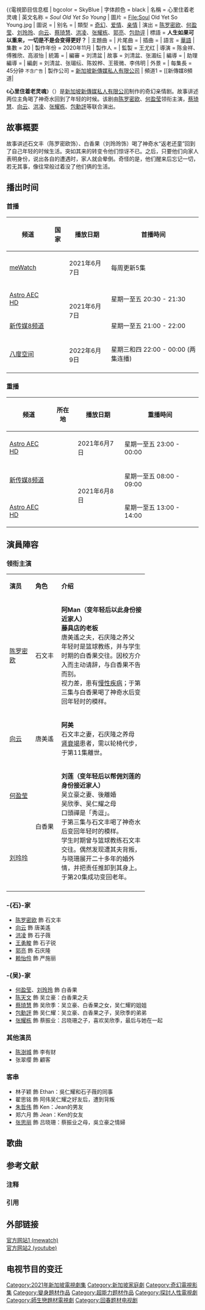 {{Refimprove|time=2021-01-17T09:54:38+00:00}}
{{電視節目信息框
| bgcolor    = SkyBlue
| 字体颜色   = black
| 名稱       = 心里住着老灵魂
| 英文名称   = ''Soul Old Yet So Young''
| 圖片       = File:Soul Old Yet So Young.jpg
| 圖说       = 
| 别名       = 
| 類型       = [[奇幻|奇幻]]、[[爱情|爱情]]、[[亲情|亲情]]
| 演出       = [[陈罗密欧|陈罗密欧]]、[[何盈莹|何盈莹]]、[[刘玲玲|刘玲玲]]、[[向云|向云]]、[[蔡琦慧|蔡琦慧]]、[[洪凌_(艺人)|洪凌]]、[[张耀栋|张耀栋]]、[[郭亮|郭亮]]、[[包勋评|包勋评]]
| 標語       = '''人生如果可以重来，一切是不是会变得更好？'''
| 主題曲     = 
| 片尾曲     = 
| 插曲       = 
| 語言       = [[華語|華語]]
| 集數       = 20
| 製作年份   = 2020年11月
| 製作人     = 
| 監製       = 王尤红
| 導演       = 陈金祥、傅雅欣、高淑怡
| 統籌       = 
| 編審       = 刘清盆
| 故事       = 刘清盆、张湄纭
| 編導       = 
| 助理編導   = 
| 編劇       = 刘清盆、张瑂纭、陈姣桦、王筱微、李伟明
| 外景       = {{SIN}}
| 每集長     = 45分钟 <small>不含广告</small>
| 製作公司   = [[新加坡|新加坡]][[新傳媒私人有限公司|新傳媒私人有限公司]]
| 頻道1      = {{flagicon|SIN}} [[新傳媒8頻道|{{color]]
| 視頻制式1  = [[標準畫質電視|標準畫質電視]]、[[高清晰度电视|-{zh-cn:高清晰度电视;zh-hk:高清電視;zh-tw:高畫質電視;zh-hans:高清晰度电视;zh-hant:高解析度電視;zh-mo:高清電視;}-]]
| 音頻制式1  = 
| 首播國家1  = {{SIN}}
| 首播地區1  = 
| 開始1      = 2021年6月7日
| 結束1      = 2021年7月2日
| 頻道2      = {{flagicon|MYS}} [[Astro_AEC|Astro AEC HD]]
| 視頻制式2  = [[高清晰度电视|-{zh-cn:高清晰度电视;zh-hk:高清電視;zh-tw:高畫質電視;zh-hans:高清晰度电视;zh-hant:高解析度電視;zh-mo:高清電視;}-]]
| 音頻制式2  = 
| 首播國家2  = {{MYS}}
| 首播地區2  = 
| 開始2      = 2021年6月7日
| 結束2      = 2021年7月2日
| 前作       = 那些我爱过的人
| 续作       = 卧虎藏鬼
| 相关节目   = [[花花公子_(电视剧)|花花公子]]<br>[[恭喜发财_(马来西亚电视剧)|恭喜发财]] (马来西亚)
| 官方網站   = 
}}

《'''心里住着老灵魂'''》（{{lang-en|''Soul Old Yet So Young''}}）是[[新加坡|新加坡]][[新傳媒私人有限公司|新傳媒私人有限公司]]制作的奇幻亲情剧。故事讲述两位主角喝了神奇水回到了年轻的时候。该剧由[[陈罗密欧|陈罗密欧]]、[[何盈莹|何盈莹]]领衔主演，[[蔡琦慧|蔡琦慧]]、[[向云|向云]]、[[洪凌_(艺人)|洪凌]]、[[张耀栋|张耀栋]]、[[包勳評|包勳評]]等联合演出。

== 故事概要 ==
故事讲述石文丰（陈罗密欧饰）、白香果（刘玲玲饰）喝了神奇水“返老还童”回到了自己年轻的时候生活。突如其来的转变令他们惊讶不已。之后，只要他们向家人表明身份，说出各自的遭遇时，家人就会晕倒。奇怪的是，他们醒来后忘记一切，若无其事，像往常般过着没了他们俩的生活。

== 播出时间 ==
=== 首播 ===
{| class="wikitable" style="text-align:center"
|-  
! 频道 || 国家 || 播放日期 || 首播時间
|- 
| [[meWatch|meWatch]] || {{SIN}} || 2021年6月7日|| 每周更新5集
|-
| [[Astro_AEC_HD|Astro AEC HD]] ||{{MYS}}||rowspan="2"| 2021年6月7日 || 星期一至五 20:30 - 21:30
|-
| [[新传媒8频道|新传媒8频道]] ||{{SIN}}||星期一至五 21:00 - 22:00
|-
| [[八度空间|八度空间]] ||{{MYS}}||rowspan="2"| 2022年6月9日 || 星期三和四 22:00 - 00:00 (两集连播)
|- 
|}

=== 重播 === 
{| class="wikitable" style="text-align:center"
|-  
! 频道 || 所在地 || 播放日期 || 重播時间
|- 
| [[Astro_AEC_HD|Astro AEC HD]]|| {{MYS}} || 2021年6月7日 || 星期一至五 23:00 - 00:00
|-
| [[新传媒8频道|新传媒8频道]] || {{SIN}} ||rowspan="2"| 2021年6月8日 || 星期一至五 08:00 - 09:00
|-
| [[Astro_AEC_HD|Astro AEC HD]]|| {{MYS}} || 星期一至五 13:00 - 14:00
|}

== 演員陣容 ==
===领衔主演===
{|class="wikitable" width="90%" style="text-align:center"
|- style="background:SkyBlue; color:black" 
|width="15%"|'''演员''' || width="15%"|'''角色''' || width="50%"|'''介绍''' 
|-
|[[陈罗密欧|陈罗密欧]]||石文丰||align=left|'''阿Man（变年轻后以此身份接近家人）'''<br>'''藤具店的老板'''<br>唐美遙之夫，石庆隆之养父<br>年轻时是篮球教练，并与学生时期的白香果交往。因校方介入而主动请辞，与白香果不告而别。<br>视力差，患有[[慢性疾病|慢性疾病]]；于第三集与白香果喝了神奇水后变回年轻时的模样。
|-
|[[向云|向云]]||唐美遙||align=left|'''阿美'''<br>石文丰之妻，石庆隆之养母<br>[[肾衰竭|肾衰竭]]患者，需以轮椅代步，于第11集離世。
|-
|[[何盈莹|何盈莹]]||rowspan=2|白香果{{efn|name=fn1|名字音译水果“[[百香果|百香果]]”}}||align=left rowspan=2|'''刘莲（变年轻后以帮佣刘莲的身份接近家人）{{efn|name=fn2|名字音译水果“[[榴莲|榴莲]]”}}'''<br>吴立豪之妻、後離婚<br>吴欣季、吴仁耀之母<br>口頭禪是「秀逗」。<br>于第三集与石文丰喝了神奇水后变回年轻时的模样。<br>学生时期曾与篮球教练石文丰交往。偶然发现遭其夫背叛，与晓珊展开二十多年的婚外情，并把责任推卸到其身上。<br>于第20集成功变回老年。
|-
|[[刘玲玲|刘玲玲]]
|-
|}

===-{石}-家===

* [[陈罗密欧|陈罗密欧]] 飾 石文丰
* [[向云|向云]] 飾 唐美遙
* [[洪凌_(艺人)|洪凌]] 飾 石子薇
* [[王勇畯|王勇畯]] 飾 石子锐
* [[郭亮|郭亮]] 飾 石庆隆
* [[赖怡伶|赖怡伶]] 飾 严施丽

===-{吴}-家===

* [[何盈莹|何盈莹]]、[[刘玲玲|刘玲玲]] 飾 白香果
* [[陈天文|陈天文]] 飾 吴立豪：白香果之夫
* [[蔡琦慧|蔡琦慧]] 飾 吴欣季：吴立豪、白香果之女，吴仁耀的姐姐
* [[包勳評|包勳評]] 飾 吴仁耀：吴立豪、白香果之子，吴欣季的弟弟
* [[张耀栋|张耀栋]] 飾 蔡振业：吕晓珊之子，喜欢吴欣季，最后与她在一起

===其他演员===

* [[陈澍城|陈澍城]] 飾 李有财
* 张翠缨 飾 顧客

===客串===

* 林子颖 飾 Ethan：吳仁耀和石子薇的同事
* 翟思铭 飾 阿伟吴仁耀之好友后，遭到背叛
* [[朱哲伟|朱哲伟]] 飾 Ken：Jean的男友
* 郑六月 飾 Jean：Ken的女友
* [[张思丽|张思丽]] 飾 吕晓珊：蔡振业之母，吳立豪之情婦

==歌曲==
{{tracklist
| collapsed       = 
| headline        = 
| extra_column    = 演唱
| total_length    = 
| all_writing     = 
| all_lyrics      = 
| all_music       = 
| all_arranger    = 
| all_producer    = 
| all_note        = 
| longnote_column =

| title1 = 《再爱一遍》
| note1 = 主题曲
| longnote1 = 
| music1 = 邓碧源
| lyrics1 = 洪圣安
| arranger1 = 
| producer1 = 
| extra1 = [[张耀栋|张耀栋]]<ref name="zb_01">{{cite news|author=蔡欣盈|url=https://www.zaobao.com.sg/entertainment/story20210526-1149484|title=“小老人”郭亮怕老婆 不敢和赖怡伶讲话|date=2021-05-26|work=|publisher=[[联合早报|联合早报]]|language=zh-sg|accessdate=2021-06-06|archive-date=2021-06-06|archive-url=https://web.archive.org/web/20210606061055/https://www.zaobao.com.sg/entertainment/story20210526-1149484|dead-url=no}}</ref>
| length1 = 

| title2 = 《谁》
| note2 = 插曲一
| longnote2 =
| music2 = 邓碧源
| lyrics2 = 洪圣安
| arranger2 = 
| producer2 = 
| extra2 = 铃凯
| length2 = 
|-
| title3 = 《牵手》
| note3 = 插曲二
| longnote3 =原唱：[[苏芮|苏芮]]
| music3 = 李子恒
| lyrics3 = 李子恒
| arranger3 = 
| producer3 = 
| extra3 = 铃凯
| length3 = 
|-
}}

==参考文献==
===注释===
{{notelist|2}}

===引用===
{{reflist|2}}

==外部链接==
[https://www.mewatch.sg/show/心里住着老灵魂-220910 官方网站1 (mewatch)] {{Wayback|url=https://www.mewatch.sg/show/%E5%BF%83%E9%87%8C%E4%BD%8F%E7%9D%80%E8%80%81%E7%81%B5%E9%AD%82-220910 |date=20220619220035 }}<br>
[https://www.youtube.com/results?search_query=心里住着老灵魂 官方网站2 (youtube)] {{Wayback|url=https://www.youtube.com/results?search_query=%E5%BF%83%E9%87%8C%E4%BD%8F%E7%9D%80%E8%80%81%E7%81%B5%E9%AD%82 |date=20220612195553 }}

==电视节目的变迁==
{{電視節目的變遷
|電視台={{SIN}} [[新傳媒8頻道|新傳媒8頻道]]
|播放檔次=星期一至五 21:00 - 22:00
|節目名稱= 心里住着老灵魂 <br/>（2021年6月7日—2021年7月2日）
|上一節目= [[触心罪探|触心罪探]]<br/>（2021年4月5日—2021年4月30日）<hr/>[[那些我爱过的人|那些我爱过的人]]<br/>（2021年5月3日—2021年6月4日）
|下一節目= [[卧虎藏鬼|卧虎藏鬼]]<br/> (2021年7月5日—2021年7月30日）
|2播放檔次=星期一至五 17:30 - 18:30（重播）
|2節目名稱= 心里住着老灵魂 <br/>（2022年4月11日—2022年5月6日）
|2上一節目= [[操控|操控]]<br/>（2022年3月7日—2022年4月8日）
|2下一節目= [[卧虎藏鬼|卧虎藏鬼]]<br/> (2022年5月9日—2022年6月3日）
}}

{{電視節目的變遷
|電視台={{MYS}} [[Astro_AEC|Astro AEC HD]]
|播放檔次=星期一至五 20:30 - 21:30
|節目名稱= 心里住着老灵魂 <br/>（2021年6月7日—2021年7月2日）
|上一節目= [[触心罪探|触心罪探]]<br>（2021年4月5日—2021年4月30日）<hr>[[卧虎藏鬼|卧虎藏鬼]]<br/>（2021年5月3日—2021年5月28日）<hr>[[绑架_(新加坡短剧)|绑架]]<br>（两集连播）<br>（2021年5月31日—2021年6月1日）<hr>[[新登场：航拍男|新登场：航拍男]]<br>21:00 - 21:30播出<br>（2021年6月1日）<hr>[[新登场：佩佩|新登场：佩佩]]<br>（2021年6月2日）<hr>[[新登场2：寻|新登场2：寻]]<br>（2021年6月3日）<hr>[[爱不止息|爱不止息]]<br>（2021年6月4日）
|下一節目= [[小心啊！谢宇航|小心啊！谢宇航]]<br>（两集连播）<br>（2021年7月5日—2021年7月13日）<hr>[[听_(电视剧)|听]]<br>（两集连播）<br>于7月13日21:00 - 21:30播出第一集<br>（2021年7月13日—2021年7月21日）<hr> [[水漾少年|水漾少年]]<br>（两集连播）<br>（2021年7月22日—2021年7月30日）<hr>[[新登场：离。归|新登场：离。归]]<br>21:00 - 21:30播出<br>（2021年7月30日）<hr>[[实习生的生存记|实习生的生存记]]<br>（2021年8月2日）<hr>[[新登场：霸占爱情|新登场：霸占爱情]]<br>（2021年8月3日）<hr>[[新登场：爱本|新登场：爱本]]<br>（2021年8月4日）<hr>[[北京到莫斯科|北京到莫斯科]]<br>（两集连播）<br>（2021年8月5日—2021年8月13日）<hr>[[新登场：那年树下|新登场：那年树下]]<br>于21:00 - 21:30播出<br>（2021年8月13日）<hr>[[我的甜蜜革命|我的甜蜜革命]]<br>（两集连播）<br>
（2021年8月16日—2021年8月17日）<hr>[[关键证人|关键证人]]<br>（2021年8月18日—2021年9月14日）
}}
{{電視節目的變遷
|電視台= {{MAL}} [[八度空间_(電視台)|八度空间]]
|播放檔次= 星剧精选 星期三及四 22:00 - 00:00 (兩集連播)
|節目名稱= 心里住着老灵魂 <br/>（2022年6月9日—2022年7月13日）
|上一節目= [[过江新娘|过江新娘]] <br/>（2022年5月5日—2022年6月8日）
|下一節目= [[卧虎藏鬼|卧虎藏鬼]]<br/>（2022年7月14日—2022年8月17日）
}}

{{Astro AEC剧集列表}}
[[Category:2021年新加坡電視劇集|Category:2021年新加坡電視劇集]]
[[Category:新加坡家庭劇|Category:新加坡家庭劇]]
[[Category:奇幻電視影集|Category:奇幻電視影集]]
[[Category:變身題材作品|Category:變身題材作品]]
[[Category:超能力题材作品|Category:超能力题材作品]]
[[Category:探討人性電視劇|Category:探討人性電視劇]]
[[Category:師生戀題材電視劇|Category:師生戀題材電視劇]]
[[Category:回春题材电视剧|Category:回春题材电视剧]]